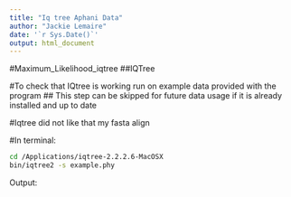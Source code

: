 ```yaml
---
title: "Iq tree Aphani Data"
author: "Jackie Lemaire"
date: '`r Sys.Date()`'
output: html_document
---
```


#Maximum_Likelihood_iqtree
##IQTree

#To check that IQtree is working run on example data provided with the program
## This step can be skipped for future data usage if it is already installed and up to date

#Iqtree did not like that my fasta align



#In terminal:

```bash
cd /Applications/iqtree-2.2.2.6-MacOSX
bin/iqtree2 -s example.phy
```

Output:
